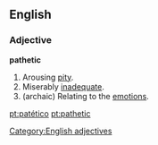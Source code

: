 ==English==

===Adjective===
'''pathetic'''
# Arousing [[pity]].
# Miserably [[inadequate]].
# (archaic) Relating to the [[emotions]].

[[Category:English adjectives]]
[[pt:patético]] [[pt:pathetic]]
